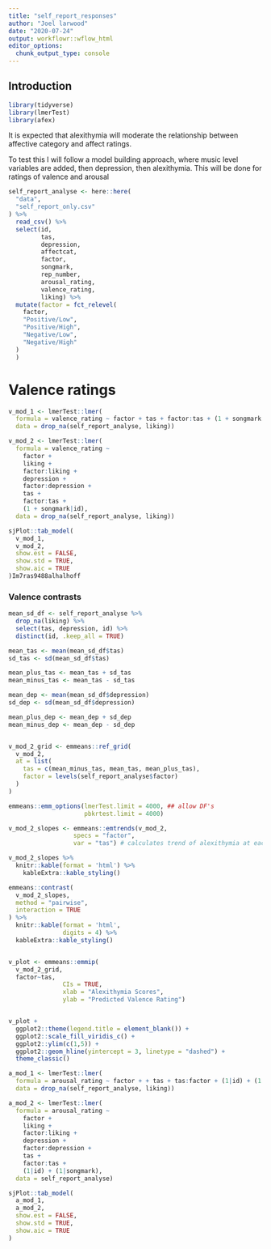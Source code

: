 ```yaml
---
title: "self_report_responses"
author: "Joel larwood"
date: "2020-07-24"
output: workflowr::wflow_html
editor_options:
  chunk_output_type: console
---
```


## Introduction

```r
library(tidyverse)
library(lmerTest)
library(afex)
```


It is expected that alexithymia will moderate the relationship between affective category and affect ratings. 

To test this I will follow a model building approach, where music level variables are added, then depression, then alexithymia. This will be done for ratings of valence and arousal 


```r
self_report_analyse <- here::here(
  "data",
  "self_report_only.csv"
) %>% 
  read_csv() %>% 
  select(id, 
         tas,
         depression,
         affectcat, 
         factor,
         songmark, 
         rep_number,
         arousal_rating,
         valence_rating,
         liking) %>% 
  mutate(factor = fct_relevel(
    factor, 
    "Positive/Low",
    "Positive/High",
    "Negative/Low",
    "Negative/High"
  )
  )

```

# Valence ratings 


```r

v_mod_1 <- lmerTest::lmer(
  formula = valence_rating ~ factor + tas + factor:tas + (1 + songmark|id),
  data = drop_na(self_report_analyse, liking))

v_mod_2 <- lmerTest::lmer(
  formula = valence_rating ~ 
    factor + 
    liking + 
    factor:liking + 
    depression + 
    factor:depression + 
    tas + 
    factor:tas +
    (1 + songmark|id),
  data = drop_na(self_report_analyse, liking))

sjPlot::tab_model(
  v_mod_1,
  v_mod_2,
  show.est = FALSE,
  show.std = TRUE,
  show.aic = TRUE
)Im7ras9488alhalhoff

```



### Valence contrasts

```r

mean_sd_df <- self_report_analyse %>% 
  drop_na(liking) %>% 
  select(tas, depression, id) %>% 
  distinct(id, .keep_all = TRUE) 

mean_tas <- mean(mean_sd_df$tas)
sd_tas <- sd(mean_sd_df$tas)

mean_plus_tas <- mean_tas + sd_tas
mean_minus_tas <- mean_tas - sd_tas

mean_dep <- mean(mean_sd_df$depression)
sd_dep <- sd(mean_sd_df$depression)

mean_plus_dep <- mean_dep + sd_dep
mean_minus_dep <- mean_dep - sd_dep


v_mod_2_grid <- emmeans::ref_grid(
  v_mod_2, 
  at = list(
    tas = c(mean_minus_tas, mean_tas, mean_plus_tas),
    factor = levels(self_report_analyse$factor)
  )
)
```

```r

emmeans::emm_options(lmerTest.limit = 4000, ## allow DF's
                     pbkrtest.limit = 4000)

v_mod_2_slopes <- emmeans::emtrends(v_mod_2, 
                  specs = "factor",
                  var = "tas") # calculates trend of alexithymia at each level of factor

v_mod_2_slopes %>% 
  knitr::kable(format = 'html') %>% 
    kableExtra::kable_styling()

```


```r

emmeans::contrast(
  v_mod_2_slopes,
  method = "pairwise",
  interaction = TRUE
) %>% 
  knitr::kable(format = 'html',
               digits = 4) %>% 
  kableExtra::kable_styling()



```


```r
v_plot <- emmeans::emmip(
  v_mod_2_grid,
  factor~tas, 
               CIs = TRUE, 
               xlab = "Alexithymia Scores", 
               ylab = "Predicted Valence Rating")


v_plot + 
  ggplot2::theme(legend.title = element_blank()) +
  ggplot2::scale_fill_viridis_c() +
  ggplot2::ylim(c(1,5)) +
  ggplot2::geom_hline(yintercept = 3, linetype = "dashed") +
  theme_classic()


```

```r

a_mod_1 <- lmerTest::lmer(
  formula = arousal_rating ~ factor + + tas + tas:factor + (1|id) + (1|songmark) ,
  data = drop_na(self_report_analyse, liking))

a_mod_2 <- lmerTest::lmer(
  formula = arousal_rating ~ 
    factor + 
    liking + 
    factor:liking + 
    depression + 
    factor:depression + 
    tas + 
    factor:tas +
    (1|id) + (1|songmark),
  data = self_report_analyse)

sjPlot::tab_model(
  a_mod_1,
  a_mod_2,
  show.est = FALSE,
  show.std = TRUE,
  show.aic = TRUE
)

```





